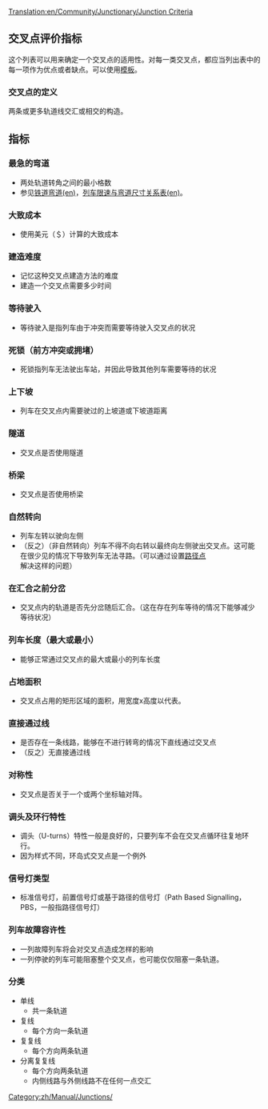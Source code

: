 [[Translation:en/Community/Junctionary/Junction Criteria]]

{{zh/Manual/Junctions/导航菜单|对齐方向}}

==交叉点评价指标==
这个列表可以用来确定一个交叉点的适用性。对每一类交叉点，都应当列出表中的每一项作为优点或者缺点。可以使用[[Template:zh/社区/交叉点/交叉点评价指标|模板]]。

===交叉点的定义===
两条或更多轨道线交汇或相交的构造。

==指标==

===最急的弯道===
* 两处轨道转角之间的最小格数
* 参见[[en/Community/Corners|铁道弯道(en)]]，[[en/Manual/Game Mechanics/Main Page#trains|列车限速与弯道尺寸关系表(en)]]。

===大致成本===
* 使用美元（＄）计算的大致成本

===建造难度===
* 记忆这种交叉点建造方法的难度
* 建造一个交叉点需要多少时间

===等待驶入===
* 等待驶入是指列车由于冲突而需要等待驶入交叉点的状况

===死锁（前方冲突或拥堵）===
* 死锁指列车无法驶出车站，并因此导致其他列车需要等待的状况

===上下坡===
* 列车在交叉点内需要驶过的上坡道或下坡道距离

===隧道=== 
* 交叉点是否使用隧道

===桥梁===
* 交叉点是否使用桥梁

===自然转向=== 
* 列车左转以驶向左侧
* （反之）（非自然转向）列车不得不向右转以最终向左侧驶出交叉点。这可能在很少见的情况下导致列车无法寻路。（可以通过设置[[en/Manual/Waypoints|路径点]]解决这样的问题）

===在汇合之前分岔===
* 交叉点内的轨道是否先分岔随后汇合。（这在存在列车等待的情况下能够减少等待状况）

===列车长度（最大或最小）===
* 能够正常通过交叉点的最大或最小的列车长度

===占地面积===
* 交叉点占用的矩形区域的面积，用宽度x高度以代表。

===直接通过线===
* 是否存在一条线路，能够在不进行转弯的情况下直线通过交叉点
* （反之）无直接通过线

===对称性===
* 交叉点是否关于一个或两个坐标轴对阵。

===调头及环行特性===
* 调头（U-turns）特性一般是良好的，只要列车不会在交叉点循环往复地环行。
* 因为样式不同，环岛式交叉点是一个例外

===信号灯类型===
* 标准信号灯，前置信号灯或基于路径的信号灯（Path Based Signalling，PBS，一般指路径信号灯）

===列车故障容许性===
* 一列故障列车将会对交叉点造成怎样的影响
* 一列停驶的列车可能阻塞整个交叉点，也可能仅仅阻塞一条轨道。

===分类===
* 单线
** 共一条轨道
* 复线
** 每个方向一条轨道
* 复复线
** 每个方向两条轨道
* 分离复复线
** 每个方向两条轨道
** 内侧线路与外侧线路不在任何一点交汇

[[Category:zh/Manual/Junctions/]]